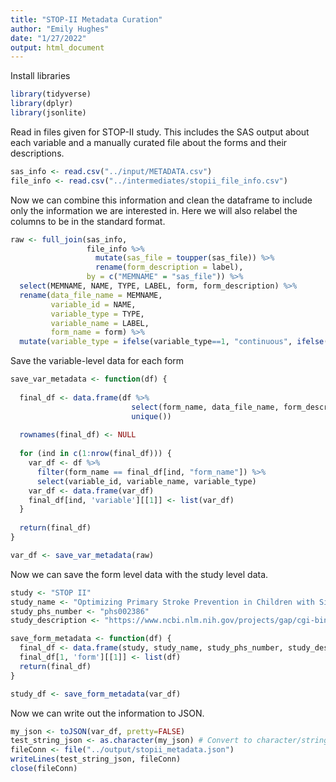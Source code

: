 ```yaml
---
title: "STOP-II Metadata Curation"
author: "Emily Hughes"
date: "1/27/2022"
output: html_document
---
```


Install libraries
```r
library(tidyverse)
library(dplyr)
library(jsonlite)
```

Read in files given for STOP-II study. This includes the SAS output about each variable and a manually curated file about the forms and their descriptions.
```r
sas_info <- read.csv("../input/METADATA.csv")
file_info <- read.csv("../intermediates/stopii_file_info.csv")
```

Now we can combine this information and clean the dataframe to include only the information we are interested in. Here we will also relabel the columns to be in the standard format.
```r
raw <- full_join(sas_info, 
                 file_info %>%
                   mutate(sas_file = toupper(sas_file)) %>%
                   rename(form_description = label),
                 by = c("MEMNAME" = "sas_file")) %>%
  select(MEMNAME, NAME, TYPE, LABEL, form, form_description) %>% 
  rename(data_file_name = MEMNAME,
         variable_id = NAME,
         variable_type = TYPE,
         variable_name = LABEL,
         form_name = form) %>%
  mutate(variable_type = ifelse(variable_type==1, "continuous", ifelse(variable_type==2, "categorical", "unknown")))
```

Save the variable-level data for each form
```r
save_var_metadata <- function(df) {
  
  final_df <- data.frame(df %>%
                           select(form_name, data_file_name, form_description) %>%
                           unique())
  
  rownames(final_df) <- NULL
  
  for (ind in c(1:nrow(final_df))) {
    var_df <- df %>%
      filter(form_name == final_df[ind, "form_name"]) %>%
      select(variable_id, variable_name, variable_type) 
    var_df <- data.frame(var_df)
    final_df[ind, 'variable'][[1]] <- list(var_df)
  }
  
  return(final_df)
}

var_df <- save_var_metadata(raw)
```

Now we can save the form level data with the study level data.
```r
study <- "STOP II"
study_name <- "Optimizing Primary Stroke Prevention in Children with Sickle Cell Anemia (STOP II)"
study_phs_number <- "phs002386"
study_description <- "https://www.ncbi.nlm.nih.gov/projects/gap/cgi-bin/study.cgi?study_id=phs002386.v1.p1"

save_form_metadata <- function(df) {
  final_df <- data.frame(study, study_name, study_phs_number, study_description)
  final_df[1, 'form'][[1]] <- list(df)
  return(final_df)
}

study_df <- save_form_metadata(var_df)
```


Now we can  write out the information to JSON.
```r
my_json <- toJSON(var_df, pretty=FALSE)
test_string_json <- as.character(my_json) # Convert to character/string
fileConn <- file("../output/stopii_metadata.json")
writeLines(test_string_json, fileConn)
close(fileConn)
```
